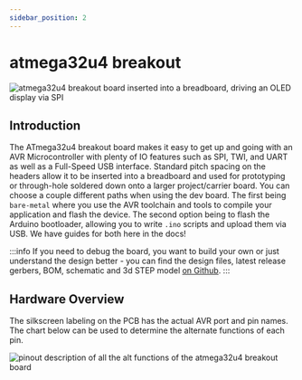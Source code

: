 ```yaml
---
sidebar_position: 2
---
```

# atmega32u4 breakout

![atmega32u4 breakout board inserted into a breadboard, driving an OLED display via SPI](atmega32u4_breakout.jpg)

## Introduction
The ATmega32u4 breakout board makes it easy to get up and going with an AVR Microcontroller with plenty of IO features such as SPI, TWI, and UART as well as a Full-Speed USB interface.
Standard pitch spacing on the headers allow it to be inserted into a breadboard and used for prototyping or through-hole soldered down onto a larger project/carrier board. You can choose
a couple different paths when using the dev board. The first being ```bare-metal``` where you use the AVR toolchain and tools to compile your application and flash the device. The second
option being to flash the Arduino bootloader, allowing you to write ```.ino``` scripts and upload them via USB. We have guides for both here in the docs!

:::info
If you need to debug the board, you want to build your own or just understand the design better - you can find the design files, latest release gerbers, BOM,
schematic and 3d STEP model <a href="https://www.github.com/greatlakesdev/atmega32u4_breakout" target="_blank">on Github</a>.
:::

## Hardware Overview
The silkscreen labeling on the PCB has the actual AVR port and pin names. The chart below can be used to determine the alternate functions of each pin.

![pinout description of all the alt functions of the atmega32u4 breakout board](atmega32u4_breakout_pinout.png)
